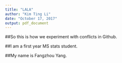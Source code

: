 ```yaml
---
title: "LALA"
author: "Kim Ting Li"
date: "October 17, 2017"
output: pdf_document
---
```

##So this is how we experiment with conflicts in Github.

##I am a first year MS stats student.

##My name is Fangzhou Yang.